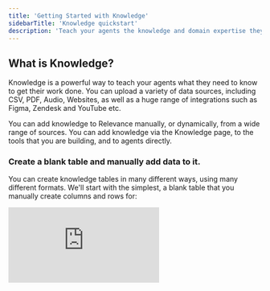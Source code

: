 ```yaml
---
title: 'Getting Started with Knowledge'
sidebarTitle: 'Knowledge quickstart'
description: 'Teach your agents the knowledge and domain expertise they need to get their work done.'
---
```


## What is Knowledge?

Knowledge is a powerful way to teach your agents what they need to know to get their work done. You can upload a variety of data sources, including CSV, PDF, Audio, Websites, as well as a huge range of integrations such as Figma, Zendesk and YouTube etc.

You can add knowledge to Relevance manually, or dynamically, from a wide range of sources. You can add knowledge via the Knowledge page, to the tools that you are building, and to agents directly. 

### Create a blank table and manually add data to it.

You can create knowledge tables in many different ways, using many different formats. We'll start with the simplest, a blank table that you manually create columns and rows for:

<div
  style={{
    width: '100%',
    position: 'relative',
    paddingTop: '56.25%',
  }}>
  <iframe
    src="https://app.supademo.com/embed/clxcu7trj1794t2oeh521rbg0"
    frameBorder="0"
    title="Create an agent from scratch on Relevance AI"
    allow="clipboard-write"
    webkitallowfullscreen="true"
    mozallowfullscreen="true"
    allowfullscreen
    style={{
      position: 'absolute',
      top: 0,left: 0, width: '100%', height: '100%',
      border: '3px solid #5E43CE',
      borderRadius: '10px',
    }}/>
</div>

You can delete data manually by following this process:

<div
  style={{
    width: '100%',
    position: 'relative',
    paddingTop: '56.25%',
  }}>
  <iframe
    src="https://app.supademo.com/embed/clxcwdnt717yqt2oeq2nx4k5e"
    frameBorder="0"
    title="Create an agent from scratch on Relevance AI"
    allow="clipboard-write"
    webkitallowfullscreen="true"
    mozallowfullscreen="true"
    allowfullscreen
    style={{
      position: 'absolute',
      top: 0,left: 0, width: '100%', height: '100%',
      border: '3px solid #5E43CE',
      borderRadius: '10px',
    }}/>
</div>

### Create a table by uploading different data formats

In this demo, we show you how to create a table by uploading an Excel spreadsheet (insead of manually creating a blank table from scratch). You can follow the same process for creating knowledge from websites, videos and other formats by choosing one of the other options shown here.

<div
  style={{
    width: '100%',
    position: 'relative',
    paddingTop: '56.25%',
  }}>
  <iframe
    src="https://app.supademo.com/embed/clxcuxoyb17fjt2oesbagrpiv"
    frameBorder="0"
    title="Create an agent from scratch on Relevance AI"
    allow="clipboard-write"
    webkitallowfullscreen="true"
    mozallowfullscreen="true"
    allowfullscreen
    style={{
      position: 'absolute',
      top: 0,left: 0, width: '100%', height: '100%',
      border: '3px solid #5E43CE',
      borderRadius: '10px',
    }}/>
</div>

### Create a knowledge table from JSON

Here is a video showing you how to create a knowledge table from a JSON file:

<div
  style={{
    width: '100%',
    position: 'relative',
    paddingTop: '56.25%',
  }}>
  <iframe
    src="https://fast.wistia.com/embed/medias/9y772qky8d/"
    frameBorder="0"
    title="Create an agent from scratch on Relevance AI"
    allow="clipboard-write"
    webkitallowfullscreen="true"
    mozallowfullscreen="true"
    allowfullscreen
    style={{
      position: 'absolute',
      top: 0,left: 0, width: '100%', height: '100%',
      border: '3px solid #5E43CE',
      borderRadius: '10px',
    }}/>
</div>

### Create or update knowledge dynamically with tools and agents

In this power user demo, we show you how to build a custom tool that will automatically create or update knowledge for you based on uploading a spreadsheet. You can change the steps to create knowledge from other formats if you prefer.

<div
  style={{
    width: '100%',
    position: 'relative',
    paddingTop: '56.25%',
  }}>
  <iframe
    src="https://app.supademo.com/embed/clxdxz45n1hdvt2oec7w1bbbi"
    frameBorder="0"
    title="Create an agent from scratch on Relevance AI"
    allow="clipboard-write"
    webkitallowfullscreen="true"
    mozallowfullscreen="true"
    allowfullscreen
    style={{
      position: 'absolute',
      top: 0,left: 0, width: '100%', height: '100%',
      border: '3px solid #5E43CE',
      borderRadius: '10px',
    }}/>
</div>

### Delete knowledge

To delete a knowledge table, you need to use an api tool step to make a call to our DeleteKnowledge endpoint. We don't have another way to delete them at the moment. Below is a screenshot of what this looks like:

![delete knowledge from table](/images/delete-knowledge-table-api-call.png)

1. Generate your Relevance API key via the integrations page.
2. Replace the 6 digit number in the endpoint url after `https//api-LNLLNL` with your region code. You'll see this in a pop-up after generating your API key.
3. Replace [AUTH-TOKEN] with your authorization token, which is formatted with this: `project:api_key`.
4. Replace [YOUR-KNOWLEDGE-TABLE-NAME] with the name of the knowledge table you want to delete.
5. Run the step.

You can use this in combination with the create or update knowledge table step above when you want to replace an existing knowledge set with another one that has the same name.
